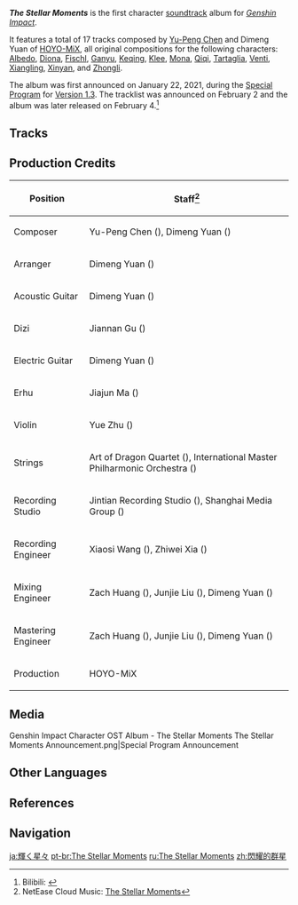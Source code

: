 {{Album Infobox
|image       = The Stellar Moments.png
|type        = Character Trailer Soundtracks
|group       = Albums
|medium      = Digital
|series      = The Stellar Moments (Album Series)
|releaseDate = 2021-02-04
|length      = 23 min 22 sec - 17 Tracks
|spotify     = 0mSbKAlNwSFHlKL4i3OIsn
|youtube     = OLAK5uy_nigEqFARVQhXoevIK_369chPTwOxM5Ai8
|next        = [[The Stellar Moments Vol. 2]]
}}
'''''The Stellar Moments''''' is the first character [[soundtrack]] album for ''[[Genshin Impact]]''.

It features a total of 17 tracks composed by [[w:c:mihoyo:Chen Zhiyi|Yu-Peng Chen]] and Dimeng Yuan of [[HOYO-MiX]], all original compositions for the following characters: [[Albedo]], [[Diona]], [[Fischl]], [[Ganyu]], [[Keqing]], [[Klee]], [[Mona]], [[Qiqi]], [[Tartaglia]], [[Venti]], [[Xiangling]], [[Xinyan]], and [[Zhongli]].

The album was first announced on January 22, 2021, during the [[Special Program]] for [[Version 1.3]]. The tracklist was announced on February 2 and the album was later released on February 4.<ref>Bilibili: [https://t.bilibili.com/487150008356867940 {{zh|「《原神》首张角色主题OST即将上线 」}}]</ref>

==Tracks==
{{Soundtracks by Category Table|The Stellar Moments Soundtracks|hidealbum=1|type=mediaoriginal|hideextras=1}}

==Production Credits==
{| class="wikitable"
! Position
! Staff<ref>NetEase Cloud Music: [https://music.163.com/#/album?id=122524667 {{zh|原神-闪耀的群星}} The Stellar Moments]</ref>
|-
! Composer
| Yu-Peng Chen ({{zh|陈致逸}}), Dimeng Yuan ({{zh|苑迪萌}})
|-
! Arranger
| Dimeng Yuan ({{zh|苑迪萌}})
|-
! Acoustic Guitar
| Dimeng Yuan ({{zh|苑迪萌}})
|-
! Dizi
| Jiannan Gu ({{zh|顾剑楠}})
|-
! Electric Guitar
| Dimeng Yuan ({{zh|苑迪萌}})
|-
! Erhu
| Jiajun Ma ({{zh|马稼骏}})
|-
! Violin
| Yue Zhu ({{zh|朱玥}})
|-
! Strings
| Art of Dragon Quartet ({{zh|龙之艺四重奏}}), International Master Philharmonic Orchestra ({{zh|国际首席爱乐乐团}})
|-
! Recording Studio
| Jintian Recording Studio ({{zh|金田录音棚}}), Shanghai Media Group ({{zh|上海广播大厦}})
|-
! Recording Engineer
| Xiaosi Wang ({{zh|王小四}}), Zhiwei Xia ({{zh|夏之炜}})
|-
! Mixing Engineer
| Zach Huang ({{zh|黄巍}}), Junjie Liu ({{zh|刘俊杰}}), Dimeng Yuan ({{zh|苑迪萌}})
|-
! Mastering Engineer
| Zach Huang ({{zh|黄巍}}), Junjie Liu ({{zh|刘俊杰}}), Dimeng Yuan ({{zh|苑迪萌}})
|-
! Production
| HOYO-MiX
|}

==Media==
<gallery>
Genshin Impact Character OST Album - The Stellar Moments
The Stellar Moments Announcement.png|Special Program Announcement
</gallery>

==Other Languages==
{{Other Languages
|en      = The Stellar Moments
|zhs     = 闪耀的群星
|zhs_rm  = Shǎnyào de Qúnxīng
|zht     = 閃耀的群星
|zht_rm  = Shǎnyào de Qúnxīng
|zh_tl   = Shining Stars
|ja      = 輝く星々
|ja_rm   = Kagayaku Hoshiboshi
|ja_tl   = Shining Stars
|ko      = 빛나는 뭇별
|ko_tl   = Many Shining Stars
|es       = «The Stellar Moments»
|fr       = Moments stellaires
|fr_tl    = Stellar Moments
|ru       = The Stellar Moments
|th       = The Stellar Moments
|th_tl    = 
|vi       = Chòm Sao Lấp Lánh
|vi_tl    = 
|de       = The Stellar Moments
|id       = The Stellar Moments
|pt       = The Stellar Moments
|tr       = Yıldızlar Gibi Parlak Anlar
|tr_tl    = 
|it       = The Stellar Moments
}}

==References==
{{Reflist}}

==Navigation==
{{Album Navbox|main}}

[[ja:輝く星々]]
[[pt-br:The Stellar Moments]]
[[ru:The Stellar Moments]]
[[zh:閃耀的群星]]